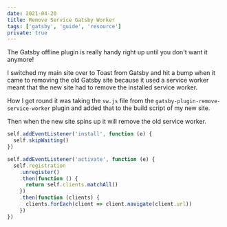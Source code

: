 ```yaml
---
date: 2021-04-20
title: Remove Service Gatsby Worker
tags: ['gatsby', 'guide', 'resource']
private: true
---
```


The Gatsby offline plugin is really handy right up until you don't
want it anymore!

I switched my main site over to Toast from Gatsby and hit a bump when
it came to removing the old Gatsby site because it used a service
worker meant that the new site had to remove the installed service
worker.

How I got round it was taking the `sw.js` file from the
`gatsby-plugin-remove-service-worker` plugin and added that to the
build script of my new site.

Then when the new site spins up it will remove the old service worker.

```js
self.addEventListener('install', function (e) {
  self.skipWaiting()
})

self.addEventListener('activate', function (e) {
  self.registration
    .unregister()
    .then(function () {
      return self.clients.matchAll()
    })
    .then(function (clients) {
      clients.forEach(client => client.navigate(client.url))
    })
})
```
